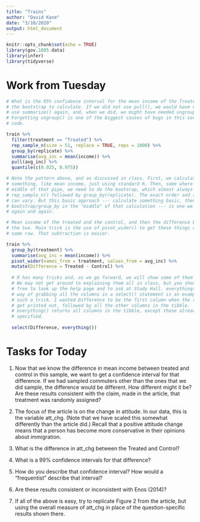 ```yaml
---
title: "Trains"
author: "David Kane"
date: "3/10/2020"
output: html_document
---
```


```r
knitr::opts_chunk$set(echo = TRUE)
library(gov.1005.data)
library(infer)
library(tidyverse)
```

# Work from Tuesday

```r
# What is the 95% confidence interval for the mean income of the Treated? Using
# the bootstrap to calculate. If we did not use pull(), we would have needed to
# use summarize() again, and, when we did, we might have needed ungroup().
# Forgetting ungroup() is one of the biggest causes of bugs in this sort of
# code.

train %>% 
  filter(treatment == "Treated") %>% 
  rep_sample_n(size = 51, replace = TRUE, reps = 1000) %>% 
  group_by(replicate) %>% 
  summarise(avg_inc = mean(income)) %>% 
  pull(avg_inc) %>%
  quantile(c(0.025, 0.975))

# Note the pattern above, and as discussed in class. First, we calculate
# something, like mean income, just using standard R. Then, some where in the
# middle of that pipe, we need to do the bootsrap, which almost always requires
# rep_sample_n() followed by group_by(replicate). The exact order and structure
# can vary. But this basic approach --- calculate something basic, then do
# bootstrap/group_by in the "middle" of that calculation --- is one we will use
# again and again.
```

```r
# Mean income of the treated and the control, and then the difference between
# the two. Main trick is the use of pivot_wider() to get these things on the
# same row. That subtraction is easier.

train %>% 
  group_by(treatment) %>% 
  summarise(avg_inc = mean(income)) %>% 
  pivot_wider(names_from = treatment, values_from = avg_inc) %>% 
  mutate(Difference = Treated - Control) %>% 
  
  # R has many tricks and, as we go forward, we will show some of them to you.
  # We may not get around to explaining them all in class, but you should feel
  # free to look up the help page and to ask at Study Hall. everything(), as a
  # way of grabbing all the columns in a select() statement is an example of
  # such a trick. I wanted Difference to be the first column when the results
  # get printed out, followed by all the other columns in the tibble.
  # everything() returns all columns in the tibble, except those already
  # specified.
  
  select(Difference, everything())
```

# Tasks for Today

1) Now that we know the difference in mean income between treated and control in this sample, we want to get a confidence interval for that difference. If we had sampled commuters other than the ones that we did sample, the difference would be different. How different might it be? Are these results consistent with the claim, made in the article, that treatment was randomly assigned?




2) The focus of the article is on the change in attitude. In our data, this is the variable att_chg. (Note that we have scaled this somewhat differently than the article did.) Recall that a positive attitude change means that a person has become more conservative in their opinions about immigration.



3) What is the difference in att_chg between the Treated and Control?



4) What is a 99% confidence intervals for that difference?



5) How do you describe that confidence interval? How would a "frequentist" describe that interval?



6) Are these results consistent or inconsistent with Enos (2014)?


7) If all of the above is easy, try to replicate Figure 2 from the article, but using the overall measure of att_chg in place of the question-specific results shown there.





